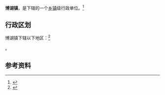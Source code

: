 {{中国乡级行政区|65/28/29/100/000}}

'''博湖镇'''，是{{PRC admin/fullname|65/28/29/100/000|3}}下辖的一个[[乡镇|乡镇]]级行政单位。<ref>{{PRC admin/ref sgc|{{PRC admin/parent|65/28/29/100/000}}}}</ref>

== 行政区划 ==

博湖镇下辖以下地区：<ref>{{PRC admin/ref sgc|65/28/29/100/000}}</ref>

{{PRC admin/children|65/28/29/100/000}}。

== 参考资料 ==

{{reflist}}

{{行政区划小作品}}
{{PRC admin/navcat|65/28/29/100/000}}